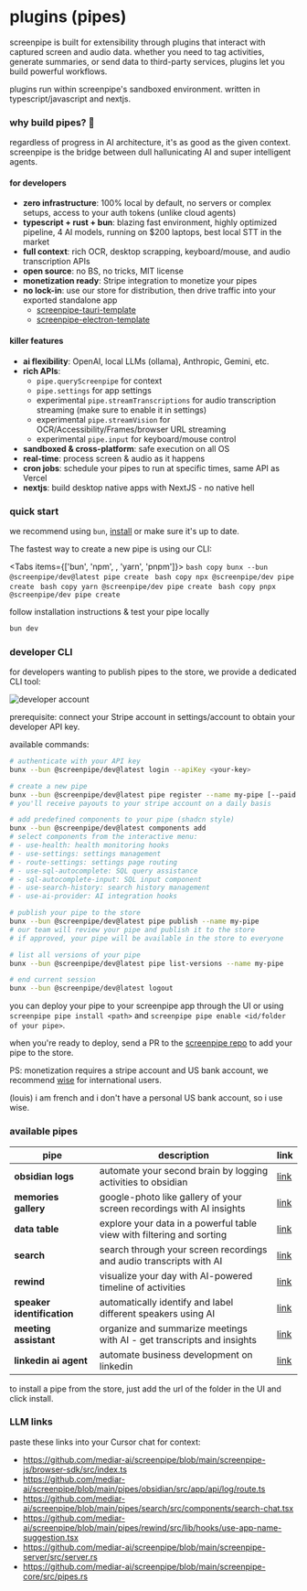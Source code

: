 
# plugins (pipes)

<MotionDiv>
  screenpipe is built for extensibility through plugins that interact with captured screen and audio data. whether you need to tag activities, generate summaries, or send data to third-party services, plugins let you build powerful workflows.

  plugins run within screenpipe's sandboxed environment. written in typescript/javascript and nextjs.
</MotionDiv>

### why build pipes? 🚀

<MotionDiv delay={0.3}>

regardless of progress in AI architecture, it's as good as the given context. screenpipe is the bridge between dull hallunicating AI and super intelligent agents.


#### for developers
- **zero infrastructure**: 100% local by default, no servers or complex setups, access to your auth tokens (unlike cloud agents)
- **typescript + rust + bun**: blazing fast environment, highly optimized pipeline, 4 AI models, running on $200 laptops, best local STT in the market
- **full context**: rich OCR, desktop scrapping, keyboard/mouse, and audio transcription APIs
- **open source**: no BS, no tricks, MIT license
- **monetization ready**: Stripe integration to monetize your pipes
- **no lock-in**: use our store for distribution, then drive traffic into your exported standalone app
  - [screenpipe-tauri-template](https://github.com/LorenzoBloedow/screenpipe-tauri-template-dev)
  - [screenpipe-electron-template](https://github.com/neo773/screenpipe-electron)


#### killer features
- **ai flexibility**: OpenAI, local LLMs (ollama), Anthropic, Gemini, etc.
- **rich APIs**: 
  - `pipe.queryScreenpipe` for context
  - `pipe.settings` for app settings
  - experimental `pipe.streamTranscriptions` for audio transcription streaming (make sure to enable it in settings)
  - experimental `pipe.streamVision` for OCR/Accessibility/Frames/browser URL streaming 
  - experimental `pipe.input` for keyboard/mouse control
- **sandboxed & cross-platform**: safe execution on all OS
- **real-time**: process screen & audio as it happens
- **cron jobs**: schedule your pipes to run at specific times, same API as Vercel
- **nextjs**: build desktop native apps with NextJS - no native hell 

</MotionDiv>

### quick start

<MotionDiv delay={0.5}>

we recommend using `bun`, [install](https://bun.sh/docs/installation) or make sure it's up to date.

The fastest way to create a new pipe is using our CLI:

<Tabs items={['bun', 'npm', , 'yarn', 'pnpm']}>
  <Tab>
    ```bash copy
  bunx --bun @screenpipe/dev@latest pipe create
    ```
  </Tab>
  <Tab>
    ```bash copy
    npx @screenpipe/dev pipe create
    ```
  </Tab>
  <Tab>
    ```bash copy
    yarn @screenpipe/dev pipe create
    ```
  </Tab>
  <Tab>
    ```bash copy
    pnpx @screenpipe/dev pipe create
    ```
  </Tab>
</Tabs>

follow installation instructions & test your pipe locally

```bash copy
bun dev
```

### developer CLI

for developers wanting to publish pipes to the store, we provide a dedicated CLI tool:

![developer account](https://raw.githubusercontent.com/mediar-ai/screenpipe/main/content/developer-account.png)

prerequisite: connect your Stripe account in settings/account to obtain your developer API key.

available commands:

```bash copy
# authenticate with your API key
bunx --bun @screenpipe/dev@latest login --apiKey <your-key>

# create a new pipe
bunx --bun @screenpipe/dev@latest pipe register --name my-pipe [--paid --price 9.99] # MAKE SURE TO SET THE PRICE IF YOU WANT TO SELL IT - IRREVERSIBLE
# you'll receive payouts to your stripe account on a daily basis

# add predefined components to your pipe (shadcn style)
bunx --bun @screenpipe/dev@latest components add
# select components from the interactive menu:
# - use-health: health monitoring hooks
# - use-settings: settings management
# - route-settings: settings page routing
# - use-sql-autocomplete: SQL query assistance
# - sql-autocomplete-input: SQL input component
# - use-search-history: search history management
# - use-ai-provider: AI integration hooks

# publish your pipe to the store
bunx --bun @screenpipe/dev@latest pipe publish --name my-pipe
# our team will review your pipe and publish it to the store
# if approved, your pipe will be available in the store to everyone

# list all versions of your pipe
bunx --bun @screenpipe/dev@latest pipe list-versions --name my-pipe

# end current session
bunx --bun @screenpipe/dev@latest logout
```

you can deploy your pipe to your screenpipe app through the UI or using `screenpipe pipe install <path>` and `screenpipe pipe enable <id/folder of your pipe>`.

when you're ready to deploy, send a PR to the [screenpipe repo](https://github.com/mediar-ai/screenpipe) to add your pipe to the store.

PS: monetization requires a stripe account and US bank account, we recommend [wise](https://wise.com) for international users.

(louis) i am french and i don't have a personal US bank account, so i use wise.

### available pipes

| **pipe**                          | **description**                                  | **link**                          |
| ------------------------------------ | ------------------------------------------------ | --------------------------------- |
| **obsidian logs** | automate your second brain by logging activities to obsidian | [link](https://github.com/mediar-ai/screenpipe/tree/main/pipes/obsidian) |
| **memories gallery** | google-photo like gallery of your screen recordings with AI insights | [link](https://github.com/mediar-ai/screenpipe/tree/main/pipes/memories) |
| **data table** | explore your data in a powerful table view with filtering and sorting | [link](https://github.com/mediar-ai/screenpipe/tree/main/pipes/data-table) |
| **search** | search through your screen recordings and audio transcripts with AI | [link](https://github.com/mediar-ai/screenpipe/tree/main/pipes/search) |
| **rewind** | visualize your day with AI-powered timeline of activities | [link](https://github.com/mediar-ai/screenpipe/tree/main/pipes/rewind) |
| **speaker identification** | automatically identify and label different speakers using AI | [link](https://github.com/mediar-ai/screenpipe/tree/main/pipes/identify-speakers) |
| **meeting assistant** | organize and summarize meetings with AI - get transcripts and insights | [link](https://github.com/mediar-ai/screenpipe/tree/main/pipes/meeting) |
| **linkedin ai agent** | automate business development on linkedin | [link](https://github.com/mediar-ai/screenpipe/tree/main/pipes/linkedin-ai-assistant) |

</MotionDiv>

to install a pipe from the store, just add the url of the folder in the UI and click install.

### LLM links 

paste these links into your Cursor chat for context:

- https://github.com/mediar-ai/screenpipe/blob/main/screenpipe-js/browser-sdk/src/index.ts
- https://github.com/mediar-ai/screenpipe/blob/main/pipes/obsidian/src/app/api/log/route.ts
- https://github.com/mediar-ai/screenpipe/blob/main/pipes/search/src/components/search-chat.tsx
- https://github.com/mediar-ai/screenpipe/blob/main/pipes/rewind/src/lib/hooks/use-app-name-suggestion.tsx
- https://github.com/mediar-ai/screenpipe/blob/main/screenpipe-server/src/server.rs
- https://github.com/mediar-ai/screenpipe/blob/main/screenpipe-core/src/pipes.rs




